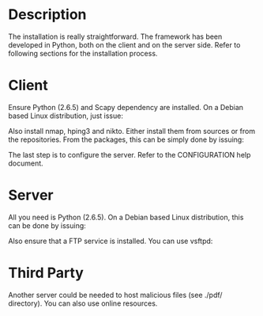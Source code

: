 =Description=
The installation is really straightforward. The framework has been developed in Python, both on the client and on the server side. Refer to following sections for the installation process. 
=Client=
Ensure Python (2.6.5) and Scapy dependency are installed. On a Debian based Linux distribution, just issue:

{{{sudo apt-get install python python-scapy}}}

Also install nmap, hping3 and nikto. Either install them from sources or from the repositories. From the packages, this can be simply done by issuing:

{{{sudo apt-get install nmap hping3 nikto}}}

The last step is to configure the server. Refer to the CONFIGURATION help document. 
=Server=
All you need is Python (2.6.5). On a Debian based Linux distribution, this can be done by issuing:

{{{sudo apt-get install python}}}

Also ensure that a FTP service is installed. You can use vsftpd:

{{{sudo apt-get install vsftpd }}}
=Third Party=
Another server could be needed to host malicious files (see ./pdf/ directory). You can also use online resources.
